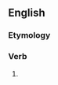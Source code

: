 ==English==

===Etymology===
{{suffix|en|withhold|eth}}

===Verb===
{{head|en|verb form}}

# {{en-archaic third-person singular of|withhold}}